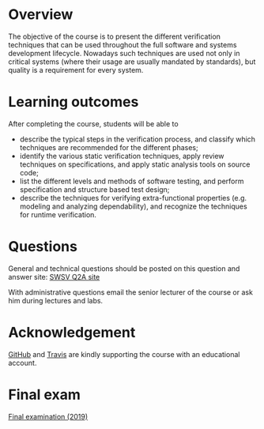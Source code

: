 # Overview
The objective of the course is to present the different verification techniques that can be used throughout the full software and systems development lifecycle. Nowadays such techniques are used not only in critical systems (where their usage are usually mandated by standards), but quality is a requirement for every system.

# Learning outcomes

After completing the course, students will be able to

- describe the typical steps in the verification process, and classify which techniques are recommended for the different phases;
- identify the various static verification techniques, apply review techniques on specifications, and apply static analysis tools on source code;
- list the different levels and methods of software testing, and perform specification and structure based test design;
- describe the techniques for verifying extra-functional properties (e.g. modeling and analyzing dependability), and recognize the techniques for runtime verification.

# Questions

General and technical questions should be posted on this question and answer site: [SWSV Q2A site](http://q2a.inf.mit.bme.hu/swsv)

With administrative questions email the senior lecturer of the course or ask him during lectures and labs.

# Acknowledgement

[GitHub](https://github.com/) and [Travis](https://www.travis-ci.com/) are kindly supporting the course with an educational account.

# Final exam

[Final examination (2019)](./swsv/swsv-final-exam-2019.pdf)
